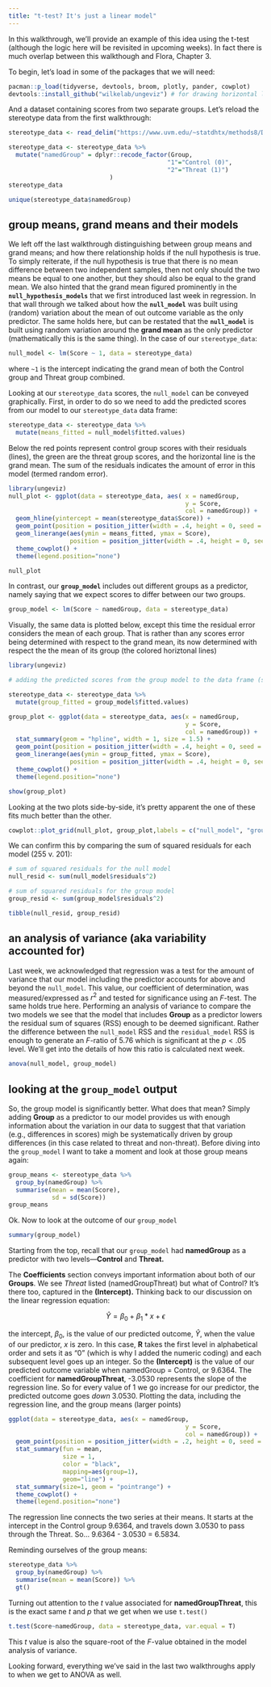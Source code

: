 ```yaml
---
title: "t-test? It's just a linear model"
---
```


In this walkthrough, we'll provide an example of this idea using the t-test (although the logic here will be revisited in upcoming weeks). In fact there is much overlap between this walkthough and Flora, Chapter 3.

To begin, let's load in some of the packages that we will need:

```r
pacman::p_load(tidyverse, devtools, broom, plotly, pander, cowplot)
devtools::install_github("wilkelab/ungeviz") # for drawing horizontal lines
```

And a dataset containing scores from two separate groups. Let's reload the stereotype data from the first walkthrough:

```r
stereotype_data <- read_delim("https://www.uvm.edu/~statdhtx/methods8/DataFiles/Tab7-7.dat", delim = "\t")

stereotype_data <- stereotype_data %>% 
  mutate("namedGroup" = dplyr::recode_factor(Group,
                                            "1"="Control (0)", 
                                            "2"="Threat (1)")
                            )
stereotype_data

unique(stereotype_data$namedGroup)
```

## group means, grand means and their models

We left off the last walkthrough distinguishing between group means and grand means; and how there relationship holds if the null hypothesis is true. To simply reiterate, if the null hypothesis is true that there is no mean difference between two independent samples, then not only should the two means be equal to one another, but they should also be equal to the grand mean. We also hinted that the grand mean figured prominently in the **`null_hypothesis_models`** that we first introduced last week in regression. In that wall through we talked about how the **`null_model`** was built using (random) variation about the mean of out outcome variable as the only predictor. The same holds here, but can be restated that the **`null_model`** is built using random variation around the **grand mean** as the only predictor (mathematically this is the same thing). In the case of our `stereotype_data`:

```r
null_model <- lm(Score ~ 1, data = stereotype_data)
```

where `~1` is the intercept indicating the grand mean of both the Control group and Threat group combined.

Looking at our `stereotype_data` scores, the `null_model` can be conveyed graphically. First, in order to do so we need to add the predicted scores from our model to our `stereotype_data` data frame:

```r
stereotype_data <- stereotype_data %>%
  mutate(means_fitted = null_model$fitted.values)
```

Below the red points represent control group scores with their residuals (lines), the green are the threat group scores, and the horizontal line is the grand mean. The sum of the residuals indicates the amount of error in this model (termed random error).

```r
library(ungeviz)
null_plot <- ggplot(data = stereotype_data, aes( x = namedGroup, 
                                                 y = Score, 
                                                 col = namedGroup)) +
  geom_hline(yintercept = mean(stereotype_data$Score)) +
  geom_point(position = position_jitter(width = .4, height = 0, seed = 1)) + 
  geom_linerange(aes(ymin = means_fitted, ymax = Score),
                 position = position_jitter(width = .4, height = 0, seed = 1)) +
  theme_cowplot() +
  theme(legend.position="none")

null_plot
```

In contrast, our **`group_model`** includes out different groups as a predictor, namely saying that we expect scores to differ between our two groups.

```r
group_model <- lm(Score ~ namedGroup, data = stereotype_data)
```

Visually, the same data is plotted below, except this time the residual error considers the mean of each group. That is rather than any scores error being determined with respect to the grand mean, its now determined with respect the the mean of its group (the colored horiztonal lines)

```r
library(ungeviz)

# adding the predicted scores from the group model to the data frame (see above)

stereotype_data <- stereotype_data %>%
  mutate(group_fitted = group_model$fitted.values)

group_plot <- ggplot(data = stereotype_data, aes(x = namedGroup, 
                                                 y = Score, 
                                                 col = namedGroup)) +
  stat_summary(geom = "hpline", width = 1, size = 1.5) +
  geom_point(position = position_jitter(width = .4, height = 0, seed = 1)) + 
  geom_linerange(aes(ymin = group_fitted, ymax = Score),
                 position = position_jitter(width = .4, height = 0, seed = 1)) +
  theme_cowplot() +
  theme(legend.position="none")

show(group_plot)
```

Looking at the two plots side-by-side, it's pretty apparent the one of these fits much better than the other.

```r
cowplot::plot_grid(null_plot, group_plot,labels = c("null_model", "group_model"), label_x = .4)
```

We can confirm this by comparing the sum of squared residuals for each model (255 v. 201):

```r
# sum of squared residuals for the null model
null_resid <- sum(null_model$residuals^2) 

# sum of squared residuals for the group model
group_resid <- sum(group_model$residuals^2) 

tibble(null_resid, group_resid)
```



## an analysis of variance (aka variability accounted for)

Last week, we acknowledged that regression was a test for the amount of variance that our model including the predictor accounts for above and beyond the `null_model`. This value, our coefficient of determination, was measured/expressed as $r^2$ and tested for significance using an $F$-test. The same holds true here. Performing an analysis of variance to compare the two models we see that the model that includes **Group** as a predictor lowers the residual sum of squares (RSS) enough to be deemed significant. Rather the difference between the `null_model` RSS and the `residual_model` RSS is enough to generate an $F$-ratio of 5.76 which is significant at the $p<.05$ level. We'll get into the details of how this ratio is calculated next week.

```r
anova(null_model, group_model)
```

## looking at the `group_model` output

So, the group model is significantly better. What does that mean? Simply adding **Group** as a predictor to our model provides us with enough information about the variation in our data to suggest that that variation (e.g., differences in scores) migh be systematically driven by group differences (in this case related to threat and non-threat). Before diving into the `group_model` I want to take a moment and look at those group means again:

```r
group_means <- stereotype_data %>% 
  group_by(namedGroup) %>%
  summarise(mean = mean(Score),
            sd = sd(Score))
group_means
```

Ok. Now to look at the outcome of our `group_model`

```r
summary(group_model)
```

Starting from the top, recall that our `group_model` had **namedGroup** as a predictor with two levels---**Control** and **Threat.**

The **Coefficients** section conveys important information about both of our **Groups**. We see *Threat* listed (namedGroupThreat) but what of Control? It's there too, captured in the **(Intercept).** Thinking back to our discussion on the linear regression equation:

$$
\hat{Y} = \beta_0 + \beta_1*x + \epsilon
$$

the intercept, $\beta_0$, is the value of our predicted outcome, $\hat{Y}$, when the value of our predictor, $x$ is zero. In this case, **R** takes the first level in alphabetical order and sets it as "0" (which is why I added the numeric coding) and each subsequent level goes up an integer. So the **(Intercept)** is the value of our predicted outcome variable when namedGroup = Control, or 9.6364. The coefficient for **namedGroupThreat**, -3.0530 represents the slope of the regression line. So for every value of 1 we go increase for our predictor, the predicted outcome goes *down* 3.0530. Plotting the data, including the regression line, and the group means (larger points)

```r
ggplot(data = stereotype_data, aes(x = namedGroup, 
                                                 y = Score, 
                                                 col = namedGroup)) +
  geom_point(position = position_jitter(width = .2, height = 0, seed = 1)) + 
  stat_summary(fun = mean, 
               size = 1, 
               color = "black", 
               mapping=aes(group=1), 
               geom="line") +
  stat_summary(size=1, geom = "pointrange") +
  theme_cowplot() +
  theme(legend.position="none")
```

The regression line connects the two series at their means. It starts at the intercept in the Control group 9.6364, and travels down 3.0530 to pass through the Threat. So... 9.6364 - 3.0530 = 6.5834.

Reminding ourselves of the group means:

```r
stereotype_data %>% 
  group_by(namedGroup) %>%
  summarise(mean = mean(Score)) %>%
  gt()
```

Turning out attention to the $t$ value associated for **namedGroupThreat**, this is the exact same $t$ and $p$ that we get when we use `t.test()`

```r
t.test(Score~namedGroup, data = stereotype_data, var.equal = T)
```

This $t$ value is also the square-root of the $F$-value obtained in the model analysis of variance.

Looking forward, everything we've said in the last two walkthroughs apply to when we get to ANOVA as well.
